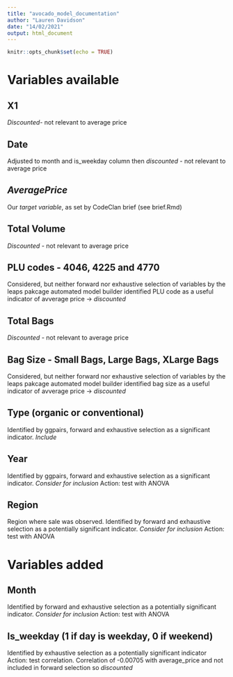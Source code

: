 ```yaml
---
title: "avocado_model_documentation"
author: "Lauren Davidson"
date: "14/02/2021"
output: html_document
---
```


```r
knitr::opts_chunk$set(echo = TRUE)
```

# Variables available

## X1
*Discounted*- not relevant to average price

## Date
Adjusted to month and is_weekday column then *discounted* - not relevant to average price

## *AveragePrice*
Our *target variable*, as set by CodeClan brief (see brief.Rmd)

## Total Volume
*Discounted* - not relevant to average price

## PLU codes - 4046, 4225 and 4770
Considered, but neither forward nor exhaustive selection of variables by the leaps pakcage automated model builder identified PLU code as a useful indicator of avverage price -> *discounted*

## Total Bags
*Discounted* - not relevant to average price

## Bag Size - Small Bags, Large Bags, XLarge Bags
Considered, but neither forward nor exhaustive selection of variables by the leaps pakcage automated model builder identified bag size as a useful indicator of avverage price -> *discounted*

## Type (organic or conventional)
Identified by ggpairs, forward and exhaustive selection as a significant indicator. *Include*

## Year
Identified by ggpairs, forward and exhaustive selection as a significant indicator. *Consider for inclusion*
Action: test with ANOVA

## Region
Region where sale was observed.
Identified by forward and exhaustive selection as a potentially significant indicator. *Consider for inclusion*
Action: test with ANOVA

# Variables added

## Month
Identified by forward and exhaustive selection as a potentially significant indicator. *Consider for inclusion*
Action: test with ANOVA

## Is_weekday (1 if day is weekday, 0 if weekend)
Identified by exhaustive selection as a potentially significant indicator
Action: test correlation.
Correlation of -0.00705 with average_price and not included in forward selection so *discounted*